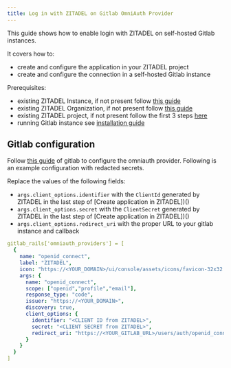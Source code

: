 ```yaml
---
title: Log in with ZITADEL on Gitlab OmniAuth Provider
---
```




This guide shows how to enable login with ZITADEL on self-hosted Gitlab instances.

It covers how to:

- create and configure the application in your ZITADEL project
- create and configure the connection in a self-hosted Gitlab instance

Prerequisites:

- existing ZITADEL Instance, if not present follow [this guide](/guides/start/quickstart)
- existing ZITADEL Organization, if not present follow [this guide](/guides/manage/console/organizations)
- existing ZITADEL project, if not present follow the first 3 steps [here](/guides/manage/console/projects)
- running Gitlab instance see [installation guide](https://docs.gitlab.com/ee/install/)

<CreateApp appType="web" authType="code" appName="Gitlab" redirectURI="https://<your_gitlab_url>/users/auth/openid_connect/callback"/>

## Gitlab configuration

Follow [this guide](https://docs.gitlab.com/ee/administration/auth/oidc.html) of gitlab to configure the omniauth provider. Following is an example configuration with redacted secrets.

Replace the values of the following fields:

- `args.client_options.identifier` with the `ClientId` generated by ZITADEL in the last step of [Create application in ZITADEL])()
- `args.client_options.secret` with the `ClientSecret` generated by ZITADEL in the last step of [Create application in ZITADEL])()
- `args.client_options.redirect_uri` with the proper URL to your gitlab instance and callback

```yaml
gitlab_rails['omniauth_providers'] = [
  {
    name: "openid_connect",
    label: "ZITADEL",
    icon: "https://<YOUR_DOMAIN>/ui/console/assets/icons/favicon-32x32.png",
    args: {
      name: "openid_connect",
      scope: ["openid","profile","email"],
      response_type: "code",
      issuer: "https://<YOUR_DOMAIN>",
      discovery: true,
      client_options: {
        identifier: "<CLIENT ID from ZITADEL>",
        secret: "<CLIENT SECRET from ZITADEL>",
        redirect_uri: "https://<YOUR_GITLAB_URL>/users/auth/openid_connect/callback"
      }
    }
  }
]
```
